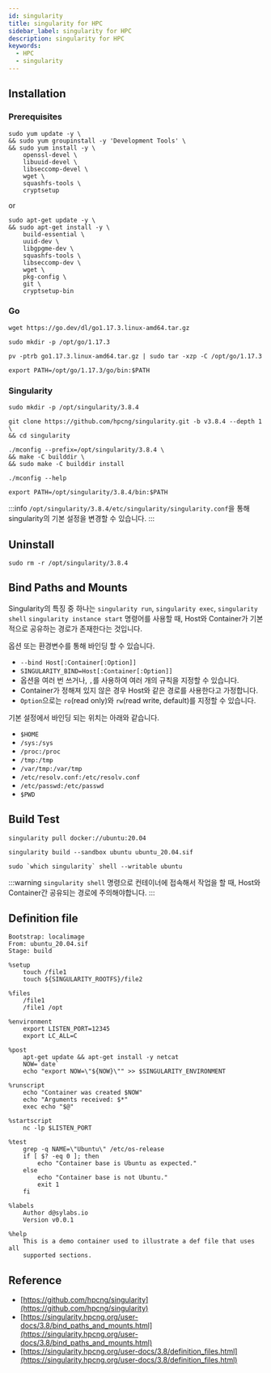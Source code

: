 ```yaml
---
id: singularity
title: singularity for HPC
sidebar_label: singularity for HPC
description: singularity for HPC
keywords:
  - HPC
  - singularity
---
```


## Installation

### Prerequisites

```shell
sudo yum update -y \
&& sudo yum groupinstall -y 'Development Tools' \
&& sudo yum install -y \
    openssl-devel \
    libuuid-devel \
    libseccomp-devel \
    wget \
    squashfs-tools \
    cryptsetup
```

or

```shell
sudo apt-get update -y \
&& sudo apt-get install -y \
    build-essential \
    uuid-dev \
    libgpgme-dev \
    squashfs-tools \
    libseccomp-dev \
    wget \
    pkg-config \
    git \
    cryptsetup-bin
```

### Go

```shell
wget https://go.dev/dl/go1.17.3.linux-amd64.tar.gz
```

```shell
sudo mkdir -p /opt/go/1.17.3
```

```shell
pv -ptrb go1.17.3.linux-amd64.tar.gz | sudo tar -xzp -C /opt/go/1.17.3
```

```shell
export PATH=/opt/go/1.17.3/go/bin:$PATH
```

### Singularity

```shell
sudo mkdir -p /opt/singularity/3.8.4
```

```shell
git clone https://github.com/hpcng/singularity.git -b v3.8.4 --depth 1 \
&& cd singularity
```

```shell
./mconfig --prefix=/opt/singularity/3.8.4 \
&& make -C builddir \
&& sudo make -C builddir install
```

`./mconfig --help`

```shell
export PATH=/opt/singularity/3.8.4/bin:$PATH
```

:::info
`/opt/singularity/3.8.4/etc/singularity/singularity.conf`을 통해 singularity의 기본 설정을 변경할 수 있습니다.
:::

## Uninstall

```shell
sudo rm -r /opt/singularity/3.8.4
```

## Bind Paths and Mounts

Singularity의 특징 중 하나는 `singularity run`, `singularity exec`, `singularity shell` `singularity instance start` 명령어를 사용할 때, Host와 Container가 기본적으로 공유하는 경로가 존재한다는 것입니다.

옵션 또는 환경변수를 통해 바인딩 할 수 있습니다.

- `--bind Host[:Container[:Option]]`
- `SINGULARITY_BIND=Host[:Container[:Option]]`
- 옵션을 여러 번 쓰거나, `,`를 사용하여 여러 개의 규칙을 지정할 수 있습니다.
- Container가 정해져 있지 않은 경우 Host와 같은 경로를 사용한다고 가정합니다.
- `Option`으로는 `ro`(read only)와 `rw`(read write, default)를 지정할 수 있습니다.

기본 설정에서 바인딩 되는 위치는 아래와 같습니다.

- `$HOME`
- `/sys:/sys`
- `/proc:/proc`
- `/tmp:/tmp`
- `/var/tmp:/var/tmp`
- `/etc/resolv.conf:/etc/resolv.conf`
- `/etc/passwd:/etc/passwd`
- `$PWD`

## Build Test

```shell
singularity pull docker://ubuntu:20.04
```

```shell
singularity build --sandbox ubuntu ubuntu_20.04.sif
```

```shell
sudo `which singularity` shell --writable ubuntu
```

:::warning
`singularity shell` 명령으로 컨테이너에 접속해서 작업을 할 때, Host와 Container간 공유되는 경로에 주의해야합니다.
:::

## Definition file

```shell
Bootstrap: localimage
From: ubuntu_20.04.sif
Stage: build

%setup
    touch /file1
    touch ${SINGULARITY_ROOTFS}/file2

%files
    /file1
    /file1 /opt

%environment
    export LISTEN_PORT=12345
    export LC_ALL=C

%post
    apt-get update && apt-get install -y netcat
    NOW=`date`
    echo "export NOW=\"${NOW}\"" >> $SINGULARITY_ENVIRONMENT

%runscript
    echo "Container was created $NOW"
    echo "Arguments received: $*"
    exec echo "$@"

%startscript
    nc -lp $LISTEN_PORT

%test
    grep -q NAME=\"Ubuntu\" /etc/os-release
    if [ $? -eq 0 ]; then
        echo "Container base is Ubuntu as expected."
    else
        echo "Container base is not Ubuntu."
        exit 1
    fi

%labels
    Author d@sylabs.io
    Version v0.0.1

%help
    This is a demo container used to illustrate a def file that uses all
    supported sections.
```

## Reference

- [https://github.com/hpcng/singularity](https://github.com/hpcng/singularity)
- [https://singularity.hpcng.org/user-docs/3.8/bind_paths_and_mounts.html](https://singularity.hpcng.org/user-docs/3.8/bind_paths_and_mounts.html)
- [https://singularity.hpcng.org/user-docs/3.8/definition_files.html](https://singularity.hpcng.org/user-docs/3.8/definition_files.html)
